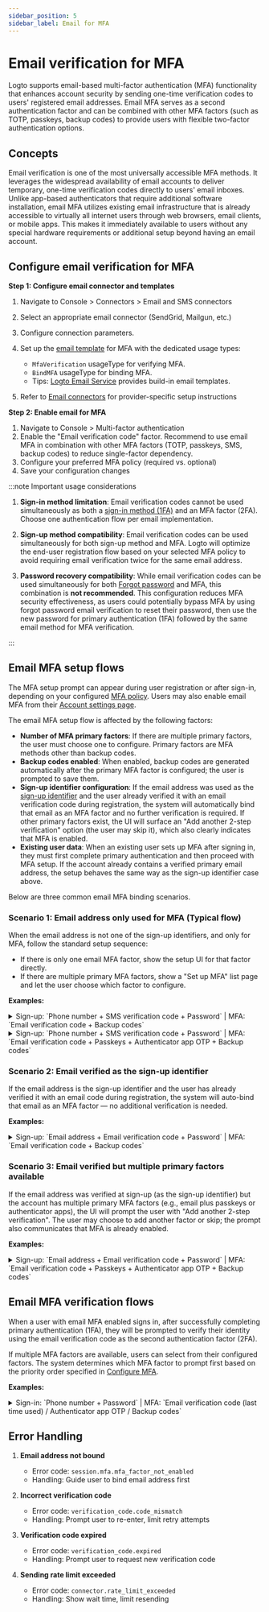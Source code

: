 ```yaml
---
sidebar_position: 5
sidebar_label: Email for MFA
---
```


# Email verification for MFA

Logto supports email-based multi-factor authentication (MFA) functionality that enhances account security by sending one-time verification codes to users' registered email addresses. Email MFA serves as a second authentication factor and can be combined with other MFA factors (such as TOTP, passkeys, backup codes) to provide users with flexible two-factor authentication options.

## Concepts

Email verification is one of the most universally accessible MFA methods. It leverages the widespread availability of email accounts to deliver temporary, one-time verification codes directly to users' email inboxes. Unlike app-based authenticators that require additional software installation, email MFA utilizes existing email infrastructure that is already accessible to virtually all internet users through web browsers, email clients, or mobile apps. This makes it immediately available to users without any special hardware requirements or additional setup beyond having an email account.

## Configure email verification for MFA

**Step 1: Configure email connector and templates**

1. Navigate to <CloudLink to="/connectors/passwordless">Console > Connectors > Email and SMS connectors</CloudLink>
2. Select an appropriate email connector (SendGrid, Mailgun, etc.)
3. Configure connection parameters.
4. Set up the [email template](/connectors/email-connectors/email-templates) for MFA with the dedicated usage types:

   - `MfaVerification` usageType for verifying MFA.
   - `BindMFA` usageType for binding MFA.
   - Tips: [Logto Email Service](/connectors/email-connectors/built-in-email-service) provides build-in email templates.

5. Refer to [Email connectors](/connectors/email-connectors) for provider-specific setup instructions

**Step 2: Enable email for MFA**

1. Navigate to <CloudLink to="/mfa">Console > Multi-factor authentication</CloudLink>
2. Enable the "Email verification code" factor. Recommend to use email MFA in combination with other MFA factors (TOTP, passkeys, SMS, backup codes) to reduce single-factor dependency.
3. Configure your preferred MFA policy (required vs. optional)
4. Save your configuration changes

:::note Important usage considerations

1. **Sign-in method limitation**: Email verification codes cannot be used simultaneously as both a [sign-in method (1FA)](/end-user-flows/sign-up-and-sign-in/sign-in) and an MFA factor (2FA). Choose one authentication flow per email implementation.

2. **Sign-up method compatibility**: Email verification codes can be used simultaneously for both sign-up method and MFA. Logto will optimize the end-user registration flow based on your selected MFA policy to avoid requiring email verification twice for the same email address.

3. **Password recovery compatibility**: While email verification codes can be used simultaneously for both [Forgot password](/end-user-flows/sign-up-and-sign-in/reset-password) and MFA, this combination is **not recommended**. This configuration reduces MFA security effectiveness, as users could potentially bypass MFA by using forgot password email verification to reset their password, then use the new password for primary authentication (1FA) followed by the same email method for MFA verification.

:::

## Email MFA setup flows

The MFA setup prompt can appear during user registration or after sign-in, depending on your configured [MFA policy](/end-user-flows/mfa/configure-mfa#global-mfa-configuration). Users may also enable email MFA from their [Account settings page](/end-user-flows/account-settings/by-account-api#update-or-link-new-email).

The email MFA setup flow is affected by the following factors:

- **Number of MFA primary factors**: If there are multiple primary factors, the user must choose one to configure. Primary factors are MFA methods other than backup codes.
- **Backup codes enabled**: When enabled, backup codes are generated automatically after the primary MFA factor is configured; the user is prompted to save them.
- **Sign-up identifier configuration**: If the email address was used as the [sign-up identifier](/end-user-flows/sign-up-and-sign-in/sign-up#set-up-the-sign-up-identifier) and the user already verified it with an email verification code during registration, the system will automatically bind that email as an MFA factor and no further verification is required. If other primary factors exist, the UI will surface an "Add another 2-step verification" option (the user may skip it), which also clearly indicates that MFA is enabled.
- **Existing user data**: When an existing user sets up MFA after signing in, they must first complete primary authentication and then proceed with MFA setup. If the account already contains a verified primary email address, the setup behaves the same way as the sign-up identifier case above.

Below are three common email MFA binding scenarios.

### Scenario 1: Email address only used for MFA (Typical flow)

When the email address is not one of the sign-up identifiers, and only for MFA, follow the standard setup sequence:

- If there is only one email MFA factor, show the setup UI for that factor directly.
- If there are multiple primary MFA factors, show a "Set up MFA" list page and let the user choose which factor to configure.

**Examples:**

<details>
  <summary>
    Sign-up: `Phone number + SMS verification code + Password` | MFA: `Email verification code +
    Backup codes`
  </summary>
  <img src="/img/assets/email-mfa-setup-scenario-1-1.png" alt="Email MFA setup flow 1-1" />
</details>

<details>
  <summary>
    Sign-up: `Phone number + SMS verification code + Password` | MFA: `Email verification code +
    Passkeys + Authenticator app OTP + Backup codes`
  </summary>
  <img src="/img/assets/email-mfa-setup-scenario-1-2.png" alt="Email MFA setup flow 1-2" />
</details>

### Scenario 2: Email verified as the sign-up identifier

If the email address is the sign-up identifier and the user has already verified it with an email code during registration, the system will auto-bind that email as an MFA factor — no additional verification is needed.

**Examples:**

<details>
  <summary>
    Sign-up: `Email address + Email verification code + Password` | MFA: `Email verification code +
    Backup codes`
  </summary>
  <img src="/img/assets/email-mfa-setup-scenario-2.png" alt="Email MFA setup flow 2" />
</details>

### Scenario 3: Email verified but multiple primary factors available

If the email address was verified at sign-up (as the sign-up identifier) but the account has multiple primary MFA factors (e.g., email plus passkeys or authenticator apps), the UI will prompt the user with "Add another 2-step verification". The user may choose to add another factor or skip; the prompt also communicates that MFA is already enabled.

**Examples:**

<details>
  <summary>
    Sign-up: `Email address + Email verification code + Password` | MFA: `Email verification code +
    Passkeys + Authenticator app OTP + Backup codes`
  </summary>
  <img src="/img/assets/email-mfa-setup-scenario-3.png" alt="Email MFA setup flow 3" />
</details>

## Email MFA verification flows

When a user with email MFA enabled signs in, after successfully completing primary authentication (1FA), they will be prompted to verify their identity using the email verification code as the second authentication factor (2FA).

If multiple MFA factors are available, users can select from their configured factors. The system determines which MFA factor to prompt first based on the priority order specified in [Configure MFA](/end-user-flows/mfa/configure-mfa#mfa-verification-flow).

**Examples:**

<details>
  <summary>
    Sign-in: `Phone number + Password` | MFA: `Email verification code (last time used) /
    Authenticator app OTP / Backup codes`
  </summary>
  <img src="/img/assets/email-mfa-verification-flow.png" alt="Email MFA verification flow" />
</details>

## Error Handling

1. **Email address not bound**

   - Error code: `session.mfa.mfa_factor_not_enabled`
   - Handling: Guide user to bind email address first

2. **Incorrect verification code**

   - Error code: `verification_code.code_mismatch`
   - Handling: Prompt user to re-enter, limit retry attempts

3. **Verification code expired**

   - Error code: `verification_code.expired`
   - Handling: Prompt user to request new verification code

4. **Sending rate limit exceeded**
   - Error code: `connector.rate_limit_exceeded`
   - Handling: Show wait time, limit resending
